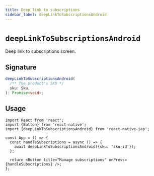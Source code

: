 ```yaml
---
title: Deep link to subscriptions
sidebar_label: deepLinkToSubscriptionsAndroid
---
```



<AdFitTopFixed />

# `deepLinkToSubscriptionsAndroid`

Deep link to subscriptions screen.

## Signature

```ts
deepLinkToSubscriptionsAndroid(
  /** The product's SKU */
  sku: Sku,
): Promise<void>;
```

## Usage

```tsx
import React from 'react';
import {Button} from 'react-native';
import {deepLinkToSubscriptionsAndroid} from 'react-native-iap';

const App = () => {
  const handleSubscriptions = async () => {
    await deepLinkToSubscriptionsAndroid({sku: 'sku-id'});
  };

  return <Button title="Manage subscriptions" onPress={handleSubscriptions} />;
};
```
